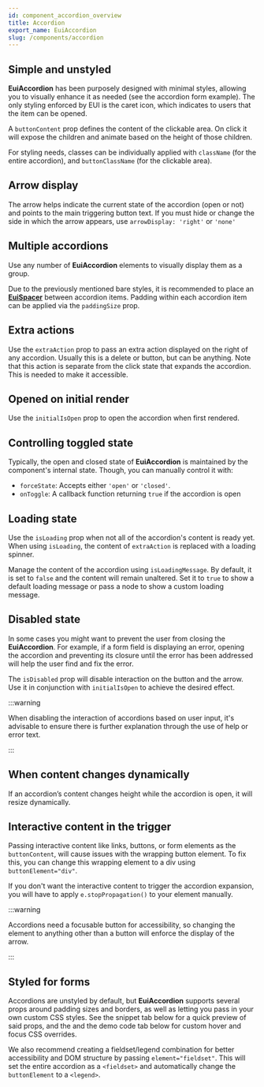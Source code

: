 ```yaml
---
id: component_accordion_overview
title: Accordion
export_name: EuiAccordion
slug: /components/accordion
---
```


## Simple and unstyled

**EuiAccordion** has been purposely designed with minimal styles, allowing you to visually enhance it as needed
(see the accordion form example). The only styling enforced by EUI is the caret icon, which indicates to users
that the item can be opened.

A `buttonContent` prop defines the content of the clickable area. On click it will expose the children
and animate based on the height of those children.

For styling needs, classes can be individually applied with `className` (for the entire accordion),
and `buttonClassName` (for the clickable area).

## Arrow display

The arrow helps indicate the current state of the accordion (open or not) and points to the main triggering
button text. If you must hide or change the side in which the arrow appears, use `arrowDisplay: 'right'` or `'none'`

## Multiple accordions

Use any number of **EuiAccordion** elements to visually display them as a group.

Due to the previously mentioned bare styles, it is recommended to place an [**EuiSpacer**](#/layout/spacer) between
accordion items. Padding within each accordion item can be applied via the `paddingSize` prop.

## Extra actions

Use the `extraAction` prop to pass an extra action displayed on the right of any accordion. Usually this is a delete
or button, but can be anything. Note that this action is separate from the click state that expands the accordion.
This is needed to make it accessible.

## Opened on initial render

Use the `initialIsOpen` prop to open the accordion when first rendered.

## Controlling toggled state

Typically, the open and closed state of **EuiAccordion** is maintained by the component's internal state.
Though, you can manually control it with:

*   `forceState`: Accepts either `'open'` or `'closed'`.
*   `onToggle`: A callback function returning `true` if the accordion is open

## Loading state

Use the `isLoading` prop when not all of the accordion's content is ready yet.
When using `isLoading`, the content of `extraAction` is replaced with a loading spinner.

Manage the content of the accordion using `isLoadingMessage`. By default, it is set to `false` and the content
will remain unaltered. Set it to `true` to show a default loading message or pass a node to show
a custom loading message.

## Disabled state

In some cases you might want to prevent the user from closing the **EuiAccordion**. For example, if a form field
is displaying an error, opening the accordion and preventing its closure until the error has been addressed
will help the user find and fix the error.

The `isDisabled` prop will disable interaction on the button and the arrow. Use it in conjunction
with `initialIsOpen` to achieve the desired effect.

:::warning

When disabling the interaction of accordions based on user input, it's advisable to ensure there is further explanation
through the use of help or error text.

:::

## When content changes dynamically

If an accordion’s content changes height while the accordion is open, it will resize dynamically.

## Interactive content in the trigger

Passing interactive content like links, buttons, or form elements as the `buttonContent`,
will cause issues with the wrapping button element. To fix this, you can change this wrapping element
to a div using `buttonElement="div"`.

If you don't want the interactive content to trigger the accordion expansion,
you will have to apply `e.stopPropagation()` to your element manually.

:::warning

Accordions need a focusable button for accessibility, so changing the element to anything other than a button will enforce the display of the arrow.

:::

## Styled for forms

Accordions are unstyled by default, but **EuiAccordion** supports several props around padding sizes and borders,
as well as letting you pass in your own custom CSS styles. See the snippet tab below for a quick preview of said props,
and the and the demo code tab below for custom hover and focus CSS overrides.

We also recommend creating a fieldset/legend combination for better accessibility and DOM structure by passing
`element="fieldset"`. This will set the entire accordion as a `<fieldset>` and automatically change
the `buttonElement` to a `<legend>`.
